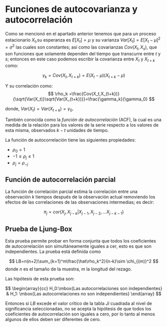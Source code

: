 # Funciones de autocovarianza y autocorrelación

Como se mencionó en el apartado anterior tenemos que para un proceso estacionario $X_t$,su esperanza es $E[X_t] = \mu$ y su varianza $Var[X_t]=E[X_t-\mu]^2=\sigma^2$ las cuales son constantes; así como las covarianzas $Cov(X_t,X_s)$, que son funciones que solamente dependen del tiempo que transcurre entre $t$ y $s$; entonces en este caso podemos escribir la covarianza entre $X_t$ y $X_{t+k}$ como:

$$
\gamma_k=Cov(X_t,X_{t+k})=E(X_t-\mu)(X_{t+k}-\mu)
$$

Y su correlación como:
$$
\rho_k =\frac{Cov(X_t,X_{t+k})}{\sqrt{Var(X_t)}\sqrt{Var(X_{t+k})}}=\frac{\gamma_k}{\gamma_0}
$$

donde, $Var(X_t) = Var(X_{t+k}) = \gamma_0$. 

También conocida como la _función de autocorrelación_ (ACF), la cual es una medida de la relación para los valores de la serie respecto a los valores de esta misma, observados $k-t$ unidades de tiempo.

La función de autocorrelación tiene las siguientes propiedades:

+ $\rho_0=1$
+ $-1\leq\rho_j\leq 1$
+ $\rho_j=\rho_{-j}$

## Función de autocorrelación parcial 

La función de correlación parcial estima la correlación entre una observación $k$ tiempos después de la observación actual removiendo los efectos de las correlaciones de las observaciones intermedias; es decir:

$$
\pi_j=cor(X_j,X_{j-k}|X_{j-1},X_{j-2},...X_{j-k-1})
$$

## Prueba de Ljung-Box

Esta prueba permite probar en forma conjunta que todos los coeficientes de autocorrelación son simultáneamente iguales a cer, esto es que son independientes. La prueba está definida como

$$
LB=n(n+2)\sum_{k=1}^m\frac{\hat\rho_k^2}{n-k}\sim \chi_{(m)}^2
$$
donde $n$ es el tamaño de la muestra, $m$ la longitud del rezago.

Las hipótesis de esta prueba son:

$$
\begin{array}{cc}
H_0:\mbox{Las autocorrelaciones son independientes} & H_1: \mbox{Las autocorrelaciones no son independientes}
\end{array}
$$

Entonces si $LB$ excede el valor crítico de la tabla $Ji$ cuadrada al nivel de significancia seleccionadao, no se acepta la hipótesis de que todos los coeficientes de autocorrelación son iguales a cero, por lo tanto al menos algunos de ellos deben ser diferentes de cero.
